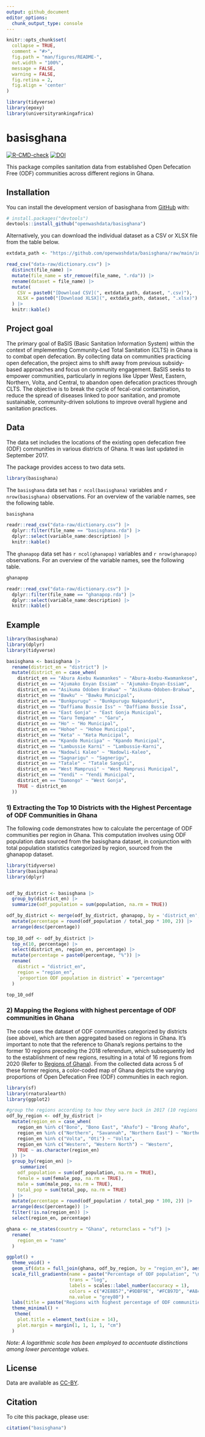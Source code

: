 ```yaml
---
output: github_document
editor_options: 
  chunk_output_type: console
---
```


<!-- README.md is generated from README.Rmd. Please edit that file -->

```r
knitr::opts_chunk$set(
  collapse = TRUE,
  comment = "#>",
  fig.path = "man/figures/README-",
  out.width = "100%",
  message = FALSE,
  warning = FALSE,
  fig.retina = 2,
  fig.align = 'center'
)

library(tidyverse)
library(epoxy)
library(universityrankingafrica)
```

# basisghana

<!-- badges: start -->
[![R-CMD-check](https://github.com/openwashdata/basisghana/actions/workflows/R-CMD-check.yaml/badge.svg)](https://github.com/openwashdata/basisghana/actions/workflows/R-CMD-check.yaml)
[![DOI](https://zenodo.org/badge/676448371.svg)](https://zenodo.org/doi/10.5281/zenodo.10255444)
<!-- badges: end -->

This package compiles sanitation data from established Open Defecation Free (ODF) communities across different regions in Ghana.

## Installation

You can install the development version of basisghana from [GitHub](https://github.com/) with:

``` r
# install.packages("devtools")
devtools::install_github("openwashdata/basisghana")
```
Alternatively, you can download the individual dataset as a CSV or XLSX
file from the table below.

```r

extdata_path <- "https://github.com/openwashdata/basisghana/raw/main/inst/extdata/"

read_csv("data-raw/dictionary.csv") |> 
  distinct(file_name) |> 
  mutate(file_name = str_remove(file_name, ".rda")) |> 
  rename(dataset = file_name) |> 
  mutate(
    CSV = paste0("[Download CSV](", extdata_path, dataset, ".csv)"),
    XLSX = paste0("[Download XLSX](", extdata_path, dataset, ".xlsx)")
  ) |> 
  knitr::kable()

```
## Project goal
The primary goal of BaSIS (Basic Sanitation Information System) within the context of implementing Community-Led Total Sanitation (CLTS) in Ghana is to combat open defecation. By collecting data on communities practicing open defecation, the project aims to shift away from previous subsidy-based approaches and focus on community engagement. BaSIS seeks to empower communities, particularly in regions like Upper West, Eastern, Northern, Volta, and Central, to abandon open defecation practices through CLTS. The objective is to break the cycle of fecal-oral contamination, reduce the spread of diseases linked to poor sanitation, and promote sustainable, community-driven solutions to improve overall hygiene and sanitation practices.


## Data

The data set includes the locations of the existing open defecation free (ODF) communities in 
various districts of Ghana. It was last updated in September 2017. 

The package provides access to two data sets.

```r
library(basisghana)
```

The `basisghana` data set has `r ncol(basisghana)`
variables and `r nrow(basisghana)` observations. For an overview
of the variable names, see the following table.

```r
basisghana
```

```r
readr::read_csv("data-raw/dictionary.csv") |> 
  dplyr::filter(file_name == "basisghana.rda") |> 
  dplyr::select(variable_name:description) |> 
  knitr::kable()
```

The `ghanapop` data set has `r ncol(ghanapop)`
variables and `r nrow(ghanapop)` observations. For an overview
of the variable names, see the following table.

```r
ghanapop
```

```r
readr::read_csv("data-raw/dictionary.csv") |> 
  dplyr::filter(file_name == "ghanapop.rda") |> 
  dplyr::select(variable_name:description) |> 
  knitr::kable()
```

## Example

```r
library(basisghana)
library(dplyr)
library(tidyverse)

basisghana <- basisghana |> 
  rename(district_en = "district") |>
  mutate(district_en = case_when(
    district_en == "Abura Asebu Kwamankes" ~ "Abura-Asebu-Kwamankese",
    district_en == "Ajumako Enyan Essiam" ~ "Ajumako-Enyan-Essiam",
    district_en == "Asikuma Odoben Brakwa" ~ "Asikuma-Odoben-Brakwa",
    district_en == "Bawku" ~ "Bawku Municipal",
    district_en == "Bunkpurugu" ~ "Bunkpurugu Nakpanduri",
    district_en == "Daffiama Bussie Iss" ~ "Daffiama Bussie Issa",
    district_en == "East Gonja" ~ "East Gonja Municipal",
    district_en == "Garu Tempane" ~ "Garu",
    district_en == "Ho" ~ "Ho Municipal",
    district_en == "Hohoe" ~ "Hohoe Municipal",
    district_en == "Keta" ~ "Keta Municipal",
    district_en == "Kpando Municipa" ~ "Kpando Municipal",
    district_en == "Lambussie Karni" ~ "Lambussie-Karni",
    district_en == "Nadowli Kaleo" ~ "Nadowli-Kaleo",
    district_en == "Sagnarigu" ~ "Sagnerigu",
    district_en == "Tatale" ~ "Tatale Sanguli",
    district_en == "West Mamprusi" ~ "West Mamprusi Municipal",
    district_en == "Yendi" ~ "Yendi Municipal",
    district_en == "Damongo" ~ "West Gonja",
    TRUE ~ district_en
  ))
```

### 1) Extracting the Top 10 Districts with the Highest Percentage of ODF Communities in Ghana

The following code demonstrates how to calculate the percentage of ODF communities per region in Ghana. This computation involves using ODF population data sourced from the basisghana dataset, in conjunction with total population statistics categorized by region, sourced from the ghanapop dataset.

```r
library(tidyverse)
library(basisghana)
library(dplyr)


odf_by_district <- basisghana |> 
  group_by(district_en) |> 
  summarize(odf_population = sum(population, na.rm = TRUE)) 

odf_by_district <- merge(odf_by_district, ghanapop, by = 'district_en', all = TRUE) |> 
  mutate(percentage = round(odf_population / total_pop * 100, 2)) |> 
  arrange(desc(percentage)) 
  
top_10_odf <- odf_by_district |> 
  top_n(10, percentage) |> 
  select(district_en, region_en, percentage) |>
  mutate(percentage = paste0(percentage, "%")) |> 
  rename(
    district = "district_en",
    region = "region_en",
    `proportion ODF population in district` = "percentage"
  )

top_10_odf
```

### 2) Mapping the Regions with highest percentage of ODF communities in Ghana

The code uses the dataset of ODF communities categorized by districts (see above), which are then aggregated based on regions in Ghana. It's important to note that the reference to Ghana's regions pertains to the former 10 regions preceding the 2018 referendum, which subsequently led to the establishment of new regions, resulting in a total of 16 regions from 2020 (Refer to [Regions of Ghana](https://en.wikipedia.org/wiki/Regions_of_Ghana)). From the collected data across 5 of these former regions, a color-coded map of Ghana depicts the varying proportions of Open Defecation Free (ODF) communities in each region. 


```r
library(sf)
library(rnaturalearth)
library(ggplot2)

#group the regions according to how they were back in 2017 (10 regions instead of 16)
odf_by_region <- odf_by_district |> 
  mutate(region_en = case_when(
    region_en %in% c("Bono", "Bono East", "Ahafo") ~ "Brong Ahafo",
    region_en %in% c("Northern", "Savannah", "Northern East") ~ "Northern",
    region_en %in% c("Volta", "Oti") ~ "Volta",
    region_en %in% c("Western", "Western North") ~ "Western",
    TRUE ~ as.character(region_en)
  )) |> 
  group_by(region_en) |> 
     summarize(
    odf_population = sum(odf_population, na.rm = TRUE),
    female = sum(female_pop, na.rm = TRUE),  
    male = sum(male_pop, na.rm = TRUE), 
    total_pop = sum(total_pop, na.rm = TRUE)
  ) |> 
  mutate(percentage = round(odf_population / total_pop * 100, 2)) |> 
  arrange(desc(percentage)) |> 
  filter(!is.na(region_en)) |> 
  select(region_en, percentage)

ghana <- ne_states(country = "Ghana", returnclass = "sf") |> 
  rename(
    region_en = "name"
  )

ggplot() +
  theme_void() +
  geom_sf(data = full_join(ghana, odf_by_region, by = "region_en"), aes(fill = percentage), color = "white", lwd = 0) +
  scale_fill_gradientn(name = paste("Percentage of ODF population", "\n by region (logarithmic scale)"),
                       trans = "log",
                       labels = scales::label_number(accuracy = 1),
                       colors = c("#2E8B57","#9DBF9E", "#FCB97D", "#A84268"),
                       na.value = "grey80") +
  labs(title = paste("Regions with highest percentage of ODF communities", "\n                              in Ghana (2017)")) +
  theme_minimal() +
   theme(
    plot.title = element_text(size = 14),  
    plot.margin = margin(1, 1, 1, 1, "cm")  
  ) 
```

*Note: A logarithmic scale has been employed to accentuate distinctions among lower percentage values.*

## License

Data are available as 
[CC-BY](https://github.com/openwashdata/basisghana/LICENSE.md).

## Citation

To cite this package, please use:

```r
citation("basisghana")
```
